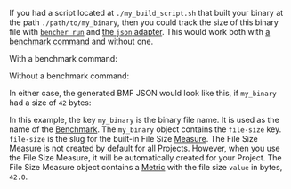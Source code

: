 
If you had a script located at `./my_build_script.sh` that built your binary
at the path `./path/to/my_binary`,
then you could track the size of this binary file with
<code><a href="/docs/explanation/bencher-run/">bencher run</a></code>
and [the `json` adapter][json adapter].
This would work both with [a benchmark command][bencher run] and without one.

With a benchmark command:
<CmdExample />

Without a benchmark command:
<NoCmdExample />

In either case, the generated BMF JSON would look like this,
if `my_binary` had a size of `42` bytes:

<JsonExample />

In this example, the key `my_binary` is the binary file name.
It is used as the name of the [Benchmark][benchmark].
The `my_binary` object contains the `file-size` key.
`file-size` is the slug for the built-in File Size [Measure][measure].
The File Size Measure is not created by default for all Projects.
However, when you use the File Size Measure,
it will be automatically created for your Project.
The File Size Measure object contains a [Metric][metric]
with the file size `value` in bytes, `42.0`.

[json adapter]: /docs/explanation/adapters/#-json
[bencher run]: /docs/explanation/bencher-run/#benchmark-command

[benchmark]: /docs/explanation/benchmarking/#benchmarks
[measure]: /docs/explanation/benchmarking/#measures
[metric]: /docs/explanation/benchmarking/#metrics
